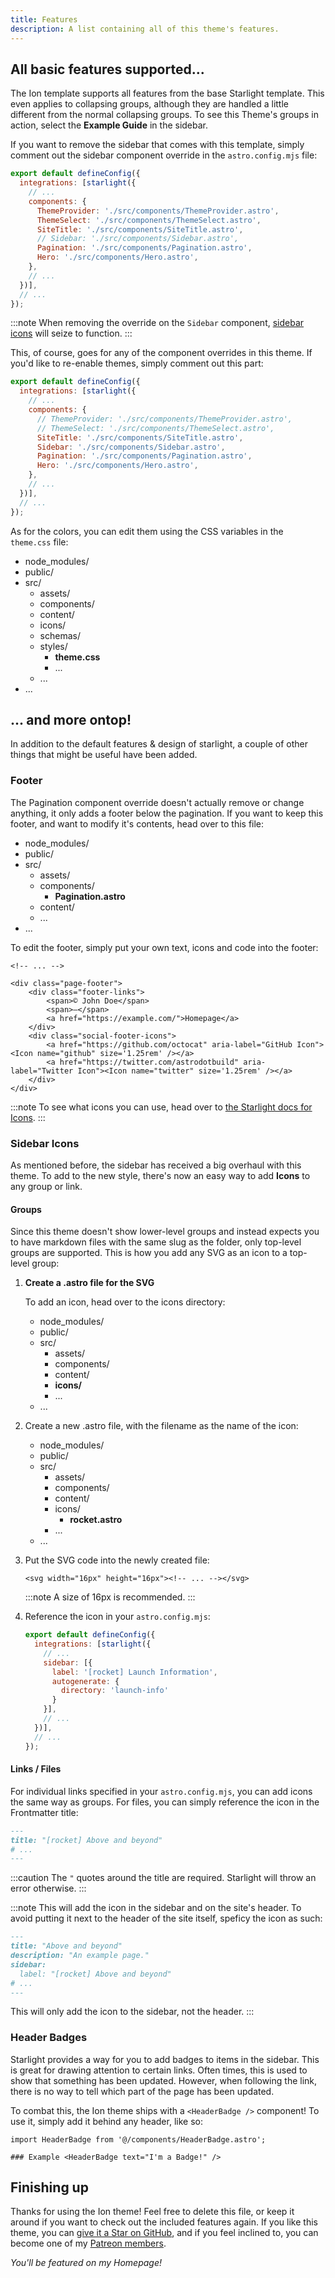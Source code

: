 ```yaml
---
title: Features
description: A list containing all of this theme's features.
---
```


## All basic features supported...

The Ion template supports all features from the base Starlight template. This even applies to collapsing groups, 
although they are handled a little different from the normal collapsing groups. To see this Theme's groups in action, 
select the **Example Guide** in the sidebar.

If you want to remove the sidebar that comes with this template, simply comment out the sidebar component override
in the `astro.config.mjs` file:

```js {8} title="astro.config.mjs"
export default defineConfig({
  integrations: [starlight({
    // ...
    components: {
      ThemeProvider: './src/components/ThemeProvider.astro',
      ThemeSelect: './src/components/ThemeSelect.astro',
      SiteTitle: './src/components/SiteTitle.astro',
      // Sidebar: './src/components/Sidebar.astro',
      Pagination: './src/components/Pagination.astro',
      Hero: './src/components/Hero.astro',
    },
    // ...
  })],
  // ...
});
```

:::note
When removing the override on the `Sidebar` component, [sidebar icons](#sidebar-icons) will seize to function.
:::

This, of course, goes for any of the component overrides in this theme. If you'd like to re-enable themes, simply
comment out this part:

```js {5-6} title="astro.config.mjs"
export default defineConfig({
  integrations: [starlight({
    // ...
    components: {
      // ThemeProvider: './src/components/ThemeProvider.astro',
      // ThemeSelect: './src/components/ThemeSelect.astro',
      SiteTitle: './src/components/SiteTitle.astro',
      Sidebar: './src/components/Sidebar.astro',
      Pagination: './src/components/Pagination.astro',
      Hero: './src/components/Hero.astro',
    },
    // ...
  })],
  // ...
});
```

As for the colors, you can edit them using the CSS variables in the `theme.css` file:

<FileTree>

- node_modules/
- public/
- src/
  - assets/
  - components/
  - content/
  - icons/
  - schemas/
  - styles/
    - **theme.css**
    - ...
  - ...
- ...

</FileTree>

## ... and more ontop!

In addition to the default features & design of starlight, a couple of other things that might be useful have been added.

### Footer

The Pagination component override doesn't actually remove or change anything, it only adds a footer below the pagination.
If you want to keep this footer, and want to modify it's contents, head over to this file:


<FileTree>

- node_modules/
- public/
- src/
  - assets/
  - components/
    - **Pagination.astro**
  - content/
  - ...
- ...

</FileTree>

To edit the footer, simply put your own text, icons and code into the footer:

```astro {5,7,10} title="Pagination.astro"
<!-- ... -->

<div class="page-footer">
	<div class="footer-links">
		<span>©️ John Doe</span>
		<span>—</span>
		<a href="https://example.com/">Homepage</a>
	</div>
	<div class="social-footer-icons">
		<a href="https://github.com/octocat" aria-label="GitHub Icon"><Icon name="github" size='1.25rem' /></a>
		<a href="https://twitter.com/astrodotbuild" aria-label="Twitter Icon"><Icon name="twitter" size='1.25rem' /></a>
	</div>
</div>
```

:::note
  To see what icons you can use, head over to [the Starlight docs for Icons](https://starlight.astro.build/guides/components/#icon).
:::

### Sidebar Icons

As mentioned before, the sidebar has received a big overhaul with this theme. To add to the new style, there's now
an easy way to add **Icons** to any group or link.

#### Groups
Since this theme doesn't show lower-level groups and instead expects you to have markdown files with the same slug as the folder,
only top-level groups are supported. This is how you add any SVG as an icon to a top-level group:


<Steps>

1. **Create a .astro file for the SVG**

   To add an icon, head over to the icons directory:

   <FileTree>

   - node_modules/
   - public/
   - src/
     - assets/
     - components/
     - content/
     - **icons/**
     - ...
   - ...

   </FileTree>

2. Create a new .astro file, with the filename as the name of the icon:

   <FileTree>

   - node_modules/
   - public/
   - src/
     - assets/
     - components/
     - content/
     - icons/
       - **rocket.astro**
     - ...
   - ...

   </FileTree>

3. Put the SVG code into the newly created file:
  
   ```astro
   <svg width="16px" height="16px"><!-- ... --></svg>
   ```

   :::note
     A size of 16px is recommended.
   :::

4. Reference the icon in your `astro.config.mjs`:

   ```js "[rocket]" title="astro.config.mjs"
   export default defineConfig({
     integrations: [starlight({
       // ...
       sidebar: [{
         label: '[rocket] Launch Information',
         autogenerate: {
           directory: 'launch-info'
         }
       }],
       // ...
     })],
     // ...
   });
   ```

</Steps>

#### Links / Files

For individual links specified in your `astro.config.mjs`, you can add icons the same way as groups. For files,
you can simply reference the icon in the Frontmatter title:

```md title="example.md" "[rocket]"
---
title: "[rocket] Above and beyond"
# ...
---
```

:::caution
  The `"` quotes around the title are required. Starlight will throw an error otherwise.
:::

:::note
  This will add the icon in the sidebar and on the site's header. To avoid putting it next to the header of the site itself, speficy the icon as such:
  ```md title="example.md" "[rocket]"
  ---
  title: "Above and beyond"
  description: "An example page."
  sidebar:
    label: "[rocket] Above and beyond"
  # ...
  ---
  ```
  This will only add the icon to the sidebar, not the header.
:::


### Header Badges <HeaderBadge text="I'm a Badge!" variant="default" />

Starlight provides a way for you to add badges to items in the sidebar. This is great for drawing attention to certain
links. Often times, this is used to show that something has been updated. However, when following the link, there is no way
to tell which part of the page has been updated. 

To combat this, the Ion theme ships with a `<HeaderBadge />` component! To use it, simply add it behind any header, like so:

```mdx "<HeaderBadge />" title="example.mdx"
import HeaderBadge from '@/components/HeaderBadge.astro';

### Example <HeaderBadge text="I'm a Badge!" />
```

## Finishing up

Thanks for using the Ion theme! Feel free to delete this file, or keep it around if you want to check out the 
included features again. If you like this theme, you can
[give it a Star on GitHub](https://github.com/louisescher/ion-starlight-theme), and if you feel inclined to,
you can become one of my [Patreon members](https://patreon.com/louis_escher).

_You'll be featured on my Homepage!_
